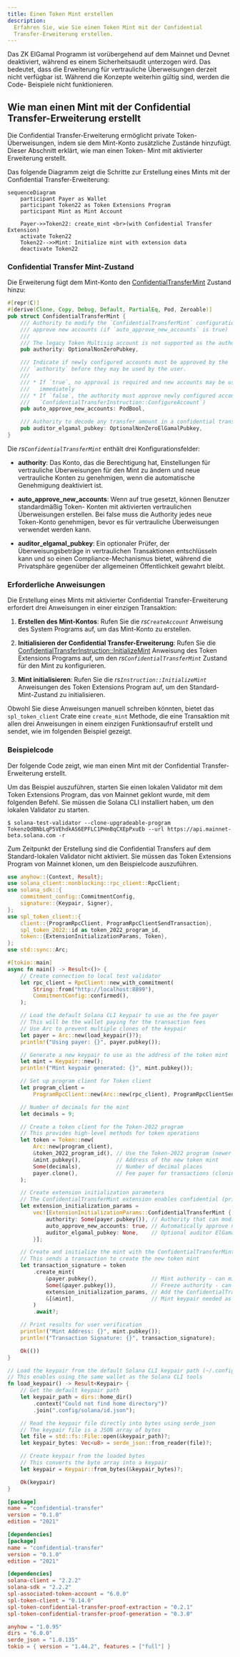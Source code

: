 ```yaml
---
title: Einen Token Mint erstellen
description:
  Erfahren Sie, wie Sie einen Token Mint mit der Confidential
  Transfer-Erweiterung erstellen.
---
```


<Callout type="warn">
  Das ZK ElGamal Programm ist vorübergehend auf dem Mainnet und Devnet
  deaktiviert, während es einem Sicherheitsaudit unterzogen wird. Das bedeutet,
  dass die Erweiterung für vertrauliche Überweisungen derzeit nicht verfügbar
  ist. Während die Konzepte weiterhin gültig sind, werden die Code- Beispiele
  nicht funktionieren.
</Callout>

## Wie man einen Mint mit der Confidential Transfer-Erweiterung erstellt

Die Confidential Transfer-Erweiterung ermöglicht private Token-Überweisungen,
indem sie dem Mint-Konto zusätzliche Zustände hinzufügt. Dieser Abschnitt
erklärt, wie man einen Token- Mint mit aktivierter Erweiterung erstellt.

Das folgende Diagramm zeigt die Schritte zur Erstellung eines Mints mit der
Confidential Transfer-Erweiterung:

```mermaid title="Create Mint with Confidential Transfer Extension"
sequenceDiagram
    participant Payer as Wallet
    participant Token22 as Token Extensions Program
    participant Mint as Mint Account

    Payer->>Token22: create_mint <br>(with Confidential Transfer Extension)
    activate Token22
    Token22-->>Mint: Initialize mint with extension data
    deactivate Token22
```

### Confidential Transfer Mint-Zustand

Die Erweiterung fügt dem Mint-Konto den
[ConfidentialTransferMint](https://github.com/solana-program/token-2022/blob/efd0c957fefbd79882d77df5fb2dac88c001249c/program/src/extension/confidential_transfer/mod.rs#L48-L69)
Zustand hinzu:

```rust title="Confidential Mint State"
#[repr(C)]
#[derive(Clone, Copy, Debug, Default, PartialEq, Pod, Zeroable)]
pub struct ConfidentialTransferMint {
    /// Authority to modify the `ConfidentialTransferMint` configuration and to
    /// approve new accounts (if `auto_approve_new_accounts` is true)
    ///
    /// The legacy Token Multisig account is not supported as the authority
    pub authority: OptionalNonZeroPubkey,

    /// Indicate if newly configured accounts must be approved by the
    /// `authority` before they may be used by the user.
    ///
    /// * If `true`, no approval is required and new accounts may be used
    ///   immediately
    /// * If `false`, the authority must approve newly configured accounts (see
    ///   `ConfidentialTransferInstruction::ConfigureAccount`)
    pub auto_approve_new_accounts: PodBool,

    /// Authority to decode any transfer amount in a confidential transfer.
    pub auditor_elgamal_pubkey: OptionalNonZeroElGamalPubkey,
}
```

Die _rs`ConfidentialTransferMint`_ enthält drei Konfigurationsfelder:

- **authority**: Das Konto, das die Berechtigung hat, Einstellungen für
  vertrauliche Überweisungen für den Mint zu ändern und neue vertrauliche Konten
  zu genehmigen, wenn die automatische Genehmigung deaktiviert ist.

- **auto_approve_new_accounts**: Wenn auf true gesetzt, können Benutzer
  standardmäßig Token- Konten mit aktivierten vertraulichen Überweisungen
  erstellen. Bei false muss die Authority jedes neue Token-Konto genehmigen,
  bevor es für vertrauliche Überweisungen verwendet werden kann.

- **auditor_elgamal_pubkey**: Ein optionaler Prüfer, der Überweisungsbeträge in
  vertraulichen Transaktionen entschlüsseln kann und so einen
  Compliance-Mechanismus bietet, während die Privatsphäre gegenüber der
  allgemeinen Öffentlichkeit gewahrt bleibt.

### Erforderliche Anweisungen

Die Erstellung eines Mints mit aktivierter Confidential Transfer-Erweiterung
erfordert drei Anweisungen in einer einzigen Transaktion:

1. **Erstellen des Mint-Kontos**: Rufen Sie die _rs`CreateAccount`_ Anweisung
   des System Programs auf, um das Mint-Konto zu erstellen.

2. **Initialisieren der Confidential Transfer-Erweiterung**: Rufen Sie die
   [ConfidentialTransferInstruction::InitializeMint](https://github.com/solana-program/token-2022/blob/efd0c957fefbd79882d77df5fb2dac88c001249c/program/src/extension/confidential_transfer/processor.rs#L48)
   Anweisung des Token Extensions Programs auf, um den
   _rs`ConfidentialTransferMint`_ Zustand für den Mint zu konfigurieren.

3. **Mint initialisieren**: Rufen Sie die _rs`Instruction::InitializeMint`_
   Anweisungen des Token Extensions Program auf, um den Standard-Mint-Zustand zu
   initialisieren.

Obwohl Sie diese Anweisungen manuell schreiben könnten, bietet das
`spl_token_client` Crate eine `create_mint` Methode, die eine Transaktion mit
allen drei Anweisungen in einem einzigen Funktionsaufruf erstellt und sendet,
wie im folgenden Beispiel gezeigt.

### Beispielcode

Der folgende Code zeigt, wie man einen Mint mit der Confidential
Transfer-Erweiterung erstellt.

Um das Beispiel auszuführen, starten Sie einen lokalen Validator mit dem Token
Extensions Program, das von Mainnet geklont wurde, mit dem folgenden Befehl. Sie
müssen die Solana CLI installiert haben, um den lokalen Validator zu starten.

```terminal
$ solana-test-validator --clone-upgradeable-program TokenzQdBNbLqP5VEhdkAS6EPFLC1PHnBqCXEpPxuEb --url https://api.mainnet-beta.solana.com -r
```

<Callout type="info">
  Zum Zeitpunkt der Erstellung sind die Confidential Transfers auf dem
  Standard-lokalen Validator nicht aktiviert. Sie müssen das Token Extensions
  Program von Mainnet klonen, um den Beispielcode auszuführen.
</Callout>

<CodeTabs>

```rust !! title="main.rs"
use anyhow::{Context, Result};
use solana_client::nonblocking::rpc_client::RpcClient;
use solana_sdk::{
    commitment_config::CommitmentConfig,
    signature::{Keypair, Signer},
};
use spl_token_client::{
    client::{ProgramRpcClient, ProgramRpcClientSendTransaction},
    spl_token_2022::id as token_2022_program_id,
    token::{ExtensionInitializationParams, Token},
};
use std::sync::Arc;

#[tokio::main]
async fn main() -> Result<()> {
    // Create connection to local test validator
    let rpc_client = RpcClient::new_with_commitment(
        String::from("http://localhost:8899"),
        CommitmentConfig::confirmed(),
    );

    // Load the default Solana CLI keypair to use as the fee payer
    // This will be the wallet paying for the transaction fees
    // Use Arc to prevent multiple clones of the keypair
    let payer = Arc::new(load_keypair()?);
    println!("Using payer: {}", payer.pubkey());

    // Generate a new keypair to use as the address of the token mint
    let mint = Keypair::new();
    println!("Mint keypair generated: {}", mint.pubkey());

    // Set up program client for Token client
    let program_client =
        ProgramRpcClient::new(Arc::new(rpc_client), ProgramRpcClientSendTransaction);

    // Number of decimals for the mint
    let decimals = 9;

    // Create a token client for the Token-2022 program
    // This provides high-level methods for token operations
    let token = Token::new(
        Arc::new(program_client),
        &token_2022_program_id(), // Use the Token-2022 program (newer version with extensions)
        &mint.pubkey(),           // Address of the new token mint
        Some(decimals),           // Number of decimal places
        payer.clone(),            // Fee payer for transactions (cloning Arc, not keypair)
    );

    // Create extension initialization parameters
    // The ConfidentialTransferMint extension enables confidential (private) transfers of tokens
    let extension_initialization_params =
        vec![ExtensionInitializationParams::ConfidentialTransferMint {
            authority: Some(payer.pubkey()), // Authority that can modify confidential transfer settings
            auto_approve_new_accounts: true, // Automatically approve new confidential accounts
            auditor_elgamal_pubkey: None,    // Optional auditor ElGamal public key
        }];

    // Create and initialize the mint with the ConfidentialTransferMint extension
    // This sends a transaction to create the new token mint
    let transaction_signature = token
        .create_mint(
            &payer.pubkey(),                 // Mint authority - can mint new tokens
            Some(&payer.pubkey()),           // Freeze authority - can freeze token accounts
            extension_initialization_params, // Add the ConfidentialTransferMint extension
            &[&mint],                        // Mint keypair needed as signer
        )
        .await?;

    // Print results for user verification
    println!("Mint Address: {}", mint.pubkey());
    println!("Transaction Signature: {}", transaction_signature);

    Ok(())
}

// Load the keypair from the default Solana CLI keypair path (~/.config/solana/id.json)
// This enables using the same wallet as the Solana CLI tools
fn load_keypair() -> Result<Keypair> {
    // Get the default keypair path
    let keypair_path = dirs::home_dir()
        .context("Could not find home directory")?
        .join(".config/solana/id.json");

    // Read the keypair file directly into bytes using serde_json
    // The keypair file is a JSON array of bytes
    let file = std::fs::File::open(&keypair_path)?;
    let keypair_bytes: Vec<u8> = serde_json::from_reader(file)?;

    // Create keypair from the loaded bytes
    // This converts the byte array into a keypair
    let keypair = Keypair::from_bytes(&keypair_bytes)?;

    Ok(keypair)
}
```

```toml !! title="Cargo.toml"
[package]
name = "confidential-transfer"
version = "0.1.0"
edition = "2021"

[dependencies]
[package]
name = "confidential-transfer"
version = "0.1.0"
edition = "2021"

[dependencies]
solana-client = "2.2.2"
solana-sdk = "2.2.2"
spl-associated-token-account = "6.0.0"
spl-token-client = "0.14.0"
spl-token-confidential-transfer-proof-extraction = "0.2.1"
spl-token-confidential-transfer-proof-generation = "0.3.0"

anyhow = "1.0.95"
dirs = "6.0.0"
serde_json = "1.0.135"
tokio = { version = "1.44.2", features = ["full"] }
```

</CodeTabs>
